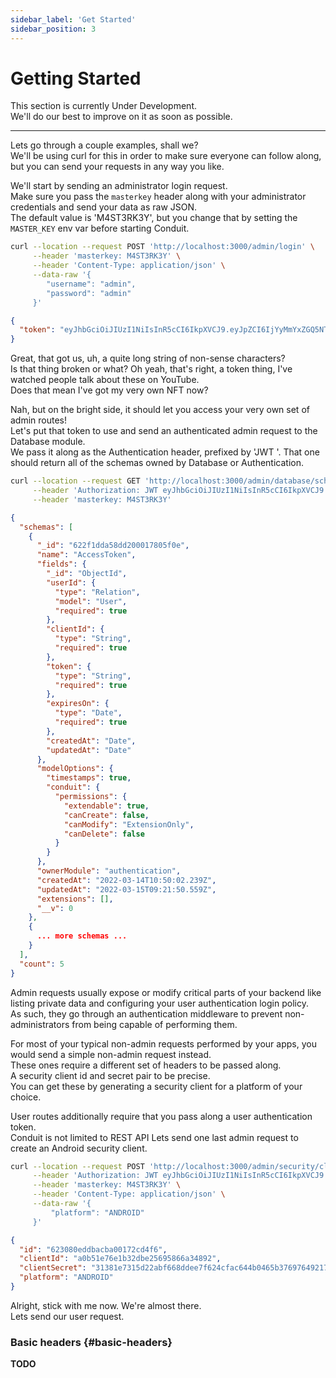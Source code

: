 ```yaml
---
sidebar_label: 'Get Started'
sidebar_position: 3
---
```


# Getting Started

This section is currently Under Development.<br />
We'll do our best to improve on it as soon as possible.<br />

-------------------------------------------------

Lets go through a couple examples, shall we?<br />
We'll be using curl for this in order to make sure everyone can follow along, but you can send your requests in any way you like.

We'll start by sending an administrator login request.<br />
Make sure you pass the `masterkey` header along with your administrator credentials and send your data as raw JSON.<br />
The default value is 'M4ST3RK3Y', but you change that by setting the `MASTER_KEY` env var before starting Conduit.

``` bash title="POST on /admin/login"
curl --location --request POST 'http://localhost:3000/admin/login' \
     --header 'masterkey: M4ST3RK3Y' \
     --header 'Content-Type: application/json' \
     --data-raw '{
        "username": "admin",
        "password": "admin"
     }'
```
```json title="Response"
{
  "token": "eyJhbGciOiJIUzI1NiIsInR5cCI6IkpXVCJ9.eyJpZCI6IjYyMmYxZGQ5NThkZDIwMDAxNzgwNWVmYyIsImlhdCI6MTY0NzM0MjMwMiwiZXhwIjoxNjQ3NDE0MzAyfQ.trHYfxt9Wf6ohgi5PWez-dZEDaQSBBR6wu2PINveQmI"
}
```

Great, that got us, uh, a quite long string of non-sense characters?<br />
Is that thing broken or what? Oh yeah, that's right, a token thing, I've watched people talk about these on YouTube.<br />
Does that mean I've got my very own NFT now?

Nah, but on the bright side, it should let you access your very own set of admin routes!<br />
Let's put that token to use and send an authenticated admin request to the Database module.<br />
We pass it along as the Authentication header, prefixed by 'JWT '.
That one should return all of the schemas owned by Database or Authentication.

``` bash title="GET on /admin/database/schemas"
curl --location --request GET 'http://localhost:3000/admin/database/schemas/?enabled=true&owner=database,authentication' \
     --header 'Authorization: JWT eyJhbGciOiJIUzI1NiIsInR5cCI6IkpXVCJ9.eyJpZCI6IjYyMmYxZGQ5NThkZDIwMDAxNzgwNWVmYyIsImlhdCI6MTY0NzM0MjMwMiwiZXhwIjoxNjQ3NDE0MzAyfQ.trHYfxt9Wf6ohgi5PWez-dZEDaQSBBR6wu2PINveQmI' \
     --header 'masterkey: M4ST3RK3Y'
```
```json title="Response"
{
  "schemas": [
    {
      "_id": "622f1dda58dd200017805f0e",
      "name": "AccessToken",
      "fields": {
        "_id": "ObjectId",
        "userId": {
          "type": "Relation",
          "model": "User",
          "required": true
        },
        "clientId": {
          "type": "String",
          "required": true
        },
        "token": {
          "type": "String",
          "required": true
        },
        "expiresOn": {
          "type": "Date",
          "required": true
        },
        "createdAt": "Date",
        "updatedAt": "Date"
      },
      "modelOptions": {
        "timestamps": true,
        "conduit": {
          "permissions": {
            "extendable": true,
            "canCreate": false,
            "canModify": "ExtensionOnly",
            "canDelete": false
          }
        }
      },
      "ownerModule": "authentication",
      "createdAt": "2022-03-14T10:50:02.239Z",
      "updatedAt": "2022-03-15T09:21:50.559Z",
      "extensions": [],
      "__v": 0
    },
    {
      ... more schemas ...
    }
  ],
  "count": 5
}
```

Admin requests usually expose or modify critical parts of your backend like listing private data and configuring your user authentication login policy.<br />
As such, they go through an authentication middleware to prevent non-administrators from being capable of performing them.

For most of your typical non-admin requests performed by your apps, you would send a simple non-admin request instead.<br />
These ones require a different set of headers to be passed along.<br />
A security client id and secret pair to be precise.<br />
You can get these by generating a security client for a platform of your choice.<br />

User routes additionally require that you pass along a user authentication token.<br />
Conduit is not limited to REST API
Lets send one last admin request to create an Android security client.

``` bash title="POST on /admin/security/client"
curl --location --request POST 'http://localhost:3000/admin/security/client/' \
     --header 'Authorization: JWT eyJhbGciOiJIUzI1NiIsInR5cCI6IkpXVCJ9.eyJpZCI6IjYyMmYxZGQ5NThkZDIwMDAxNzgwNWVmYyIsImlhdCI6MTY0NzM0MjMwMiwiZXhwIjoxNjQ3NDE0MzAyfQ.trHYfxt9Wf6ohgi5PWez-dZEDaQSBBR6wu2PINveQmI' \
     --header 'masterkey: M4ST3RK3Y' \
     --header 'Content-Type: application/json' \
     --data-raw '{
         "platform": "ANDROID"
     }'
```
```json title="Response"
{
  "id": "623080eddbacba00172cd4f6",
  "clientId": "a0b51e76e1b32dbe25695866a34892",
  "clientSecret": "31381e7315d22abf668ddee7f624cfac644b0465b3769764921726efed03c4b5c69200ed28b20ef78a849e52ce8e615a2cd95602ae2f5e5b839c4b48be525569",
  "platform": "ANDROID"
}
```

Alright, stick with me now. We're almost there.<br />
Lets send our user request.


### Basic headers {#basic-headers}

**TODO**

